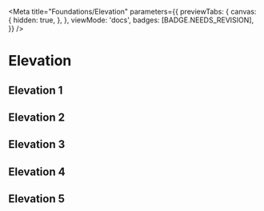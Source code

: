 
<Meta
  title="Foundations/Elevation"
  parameters={{
    previewTabs: {
      canvas: {
        hidden: true,
      },
    },
    viewMode: 'docs',
    badges: [BADGE.NEEDS_REVISION],
  }}
/>

# Elevation

<ColorSwitch />

<div class="elevation-container">
  <div class="elevation-tile elevation-1">
    <h2>Elevation 1</h2>
  </div>
  <div class="elevation-tile elevation-2">
    <h2>Elevation 2</h2>
  </div>
  <div class="elevation-tile elevation-3">
    <h2>Elevation 3</h2>
  </div>
  <div class="elevation-tile elevation-4">
    <h2>Elevation 4</h2>
  </div>
  <div class="elevation-tile elevation-5">
    <h2>Elevation 5</h2>
  </div>
</div>
